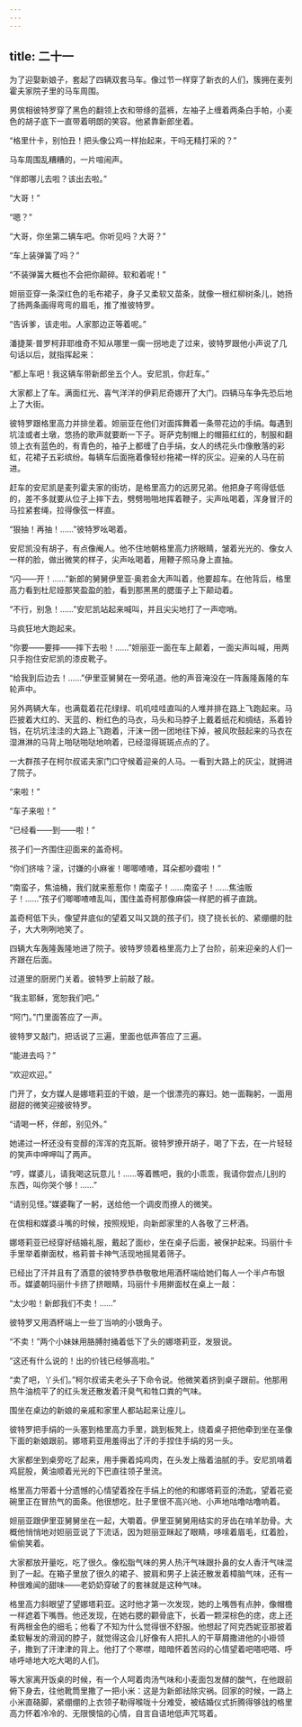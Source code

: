 ```yaml
---
---
---
```

title: 二十一
---




为了迎娶新娘子，套起了四辆双套马车。像过节一样穿了新衣的人们，簇拥在麦列霍夫家院子里的马车周围。

男傧相彼特罗穿了黑色的翻领上衣和带绦的蓝裤，左袖子上缠着两条白手帕，小麦色的胡子底下一直带着明朗的笑容。他紧靠新郎坐着。

“格里什卡，别怕丑！把头像公鸡一样抬起来，干吗无精打采的？”

马车周围乱糟糟的，一片喧闹声。

“伴郎哪儿去啦？该出去啦。”

“大哥！”

“嗯？”

“大哥，你坐第二辆车吧。你听见吗？大哥？”

“车上装弹簧了吗？”

“不装弹簧大概也不会把你颠碎。软和着呢！”

妲丽亚穿一条深红色的毛布裙子，身子又柔软又苗条，就像一根红柳树条儿，她扬了扬两条画得弯弯的眉毛，推了推彼特罗。

“告诉爹，该走啦。人家那边正等着呢。”

潘捷莱·普罗柯菲耶维奇不知从哪里一瘸一拐地走了过来，彼特罗跟他小声说了几句话以后，就指挥起来：

“都上车吧！我这辆车带新郎坐五个人。安尼凯，你赶车。”

大家都上了车。满面红光、喜气洋洋的伊莉尼奇娜开了大门。四辆马车争先恐后地上了大街。

彼特罗跟格里高力并排坐着。妲丽亚在他们对面挥舞着一条带花边的手绢。每遇到坑洼或者土墩，悠扬的歌声就要断一下子。哥萨克制帽上的帽箍红红的，制服和翻领上衣有蓝色的，有青色的，袖子上都缠了白手绢，女人的绣花头巾像散落的彩虹，花裙子五彩缤纷。每辆车后面拖着像轻纱拖裙一样的灰尘。迎亲的人马在前进。

赶车的安尼凯是麦列霍夫家的街坊，是格里高力的远房兄弟。他把身子弯得低低的，差不多就要从位子上摔下去，劈劈啪啪地挥着鞭子，尖声吆喝着，浑身冒汗的马拉紧套绳，拉得像弦一样直。

“狠抽！再抽！……”彼特罗吆喝着。

安尼凯没有胡子，有点像阉人。他不住地朝格里高力挤眼睛，皱着光光的、像女人一样的脸，做出微笑的样子，尖声吆喝着，用鞭子照马身上直抽。

“闪——开！……”新郎的舅舅伊里亚·奥若金大声叫着，他要超车。在他背后，格里高力看到杜尼娅那笑盈盈的脸，看到那黑黑的腮蛋子上下颠动着。

“不行，别急！……”安尼凯站起来喊叫，并且尖尖地打了一声唿哨。

马疯狂地大跑起来。

“你要——要摔——摔下去啦！……”妲丽亚一面在车上颠着，一面尖声叫喊，用两只手抱住安尼凯的漆皮靴子。

“给我到后边去！……”伊里亚舅舅在一旁吼道。他的声音淹没在一阵轰隆轰隆的车轮声中。

另外两辆大车，也满载着花花绿绿、叽叽哇哇直叫的人堆并排在路上飞跑起来。马匹披着大红的、天蓝的、粉红色的马衣，马头和马脖子上戴着纸花和绸结，系着铃铛，在坑坑洼洼的大路上飞跑着，汗沫一团一团地往下掉，被风吹鼓起来的马衣在湿淋淋的马背上啪哒啪哒地响着，已经湿得斑斑点点的了。

一大群孩子在柯尔叔诺夫家门口守候着迎亲的人马。一看到大路上的灰尘，就拥进了院子。

“来啦！”

“车子来啦！”

“已经看——到——啦！”

孩子们一齐围住迎面来的盖奇柯。

“你们挤啥？滚，讨嫌的小麻雀！唧唧喳喳，耳朵都吵聋啦！”

“南蛮子，焦油桶，我们就来惹惹你！南蛮子！……南蛮子！……焦油贩子！……”孩子们唧唧喳喳乱叫，围住盖奇柯那像麻袋一样肥的裤子直跳。

盖奇柯低下头，像望井底似的望着又叫又跳的孩子们，挠了挠长长的、紧绷绷的肚子，大大咧咧地笑了。

四辆大车轰隆轰隆地进了院子。彼特罗领着格里高力上了台阶，前来迎亲的人们一齐跟在后面。

过道里的厨房门关着。彼特罗上前敲了敲。

“我主耶稣，宽恕我们吧。”

“阿门。”门里面答应了一声。

彼特罗又敲门，把话说了三遍，里面也低声答应了三遍。

“能进去吗？”

“欢迎欢迎。”

门开了，女方媒人是娜塔莉亚的干娘，是一个很漂亮的寡妇。她一面鞠躬，一面用甜甜的微笑迎接彼特罗。

“请喝一杯，伴郎，别见外。”

她递过一杯还没有变醇的浑浑的克瓦斯。彼特罗撩开胡子，喝了下去，在一片轻轻的笑声中呷呷叫了两声。

“哼，媒婆儿，请我喝这玩意儿！……等着瞧吧，我的小乖乖，我请你尝点儿别的东西，叫你哭个够！……”

“请别见怪。”媒婆鞠了一躬，送给他一个调皮而撩人的微笑。

在傧相和媒婆斗嘴的时候，按照规矩，向新郎家里的人各敬了三杯酒。

娜塔莉亚已经穿好结婚礼服，戴起了面纱，坐在桌子后面，被保护起来。玛丽什卡手里举着擀面杖，格莉普卡神气活现地摇晃着筛子。

已经出了汗并且有了酒意的彼特罗恭恭敬敬地用酒杯端给她们每人一个半卢布银币。媒婆朝玛丽什卡挤了挤眼睛，玛丽什卡用擀面杖在桌上一敲：

“太少啦！新郎我们不卖！……”

彼特罗又用酒杯端上一些丁当响的小银角子。

“不卖！”两个小妹妹用胳膊肘捅着低下了头的娜塔莉亚，发狠说。

“这还有什么说的！出的价钱已经够高啦。”

“卖了吧，丫头们。”柯尔叔诺夫老头子下命令说。他微笑着挤到桌子跟前。他那用热牛油梳平了的红头发还散发着汗臭气和牲口粪的气味。

围坐在桌边的新娘的亲戚和家里人都站起来让座儿。

彼特罗把手绢的一头塞到格里高力手里，跳到板凳上，绕着桌子把他牵到坐在圣像下面的新娘跟前。娜塔莉亚用羞得出了汗的手捏住手绢的另一头。

大家都坐到桌旁吃了起来，用手撕着炖鸡肉，在头发上揩着油腻的手。安尼凯啃着鸡屁股，黄油顺着光光的下巴直往领子里流。

格里高力带着十分遗憾的心情望着拴在手绢上的他的和娜塔莉亚的汤匙，望着花瓷碗里正在冒热气的面条。他很想吃，肚子里很不高兴地、小声地咕噜咕噜响着。

妲丽亚跟伊里亚舅舅坐在一起，大嚼着。伊里亚舅舅用结实的牙齿在啃羊肋骨。大概他悄悄地对妲丽亚说了下流话，因为妲丽亚眯起了眼睛，哆嗦着眉毛，红着脸，偷偷笑着。

大家都放开量吃，吃了很久。像松脂气味的男人热汗气味跟扑鼻的女人香汗气味混到了一起。在箱子里放了很久的裙子、披肩和男子上装还散发着樟脑气味，还有一种很难闻的甜味——老奶奶穿破了的套袜就是这种气味。

格里高力斜眼望了望娜塔莉亚。这时他才第一次发现，她的上嘴唇有点肿，像帽檐一样遮着下嘴唇。他还发现，在她右腮的颧骨底下，长着一颗深棕色的痣，痣上还有两根金色的细毛；他看了不知为什么觉得很不舒服。他想起了阿克西妮亚那披着柔软鬈发的滑润的脖子，就觉得这会儿好像有人把扎人的干草屑撒进他的小褂领子，撒到了汗津津的背上。他打了个寒噤，暗暗怀着苦闷的心情望着吧嗒吧嗒、呼哧呼哧地大吃大喝的人们。

等大家离开饭桌的时候，有一个人呵着肉汤气味和小麦面包发酵的酸气，在他跟前俯下身去，往他靴筒里撒了一把小米：这是为新郎祛除灾祸。回家的时候，一路上小米直硌脚，紧绷绷的上衣领子勒得喉咙十分难受，被结婚仪式折腾得够戗的格里高力怀着冷冷的、无限懊恼的心情，自言自语地低声咒骂着。